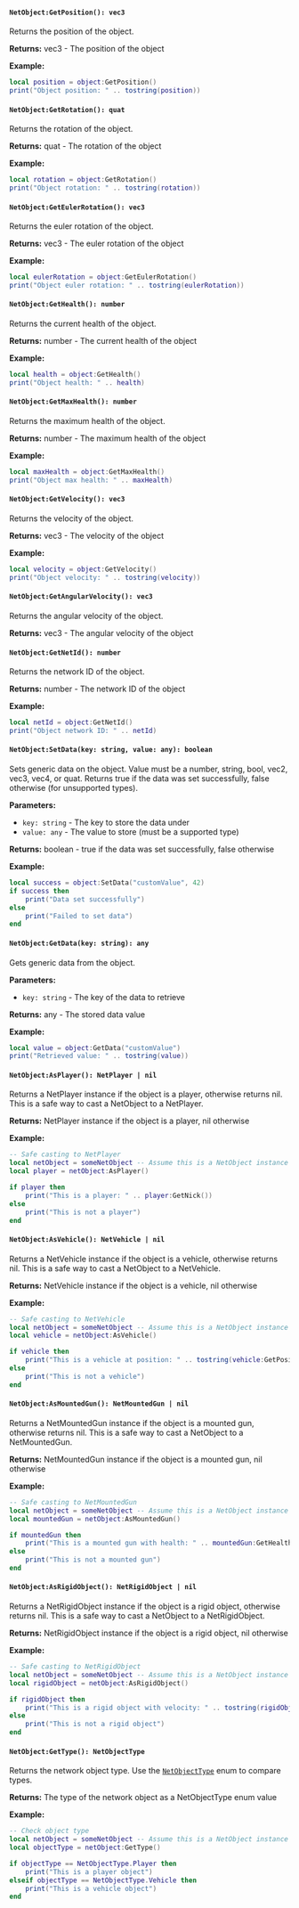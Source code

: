 #### `NetObject:GetPosition(): vec3`

Returns the position of the object.

**Returns:** vec3 - The position of the object

**Example:**
```lua
local position = object:GetPosition()
print("Object position: " .. tostring(position))
```

#### `NetObject:GetRotation(): quat`

Returns the rotation of the object.

**Returns:** quat - The rotation of the object

**Example:**
```lua
local rotation = object:GetRotation()
print("Object rotation: " .. tostring(rotation))
```

#### `NetObject:GetEulerRotation(): vec3`

Returns the euler rotation of the object.

**Returns:** vec3 - The euler rotation of the object

**Example:**
```lua
local eulerRotation = object:GetEulerRotation()
print("Object euler rotation: " .. tostring(eulerRotation))
```

#### `NetObject:GetHealth(): number`

Returns the current health of the object.

**Returns:** number - The current health of the object

**Example:**
```lua
local health = object:GetHealth()
print("Object health: " .. health)
```

#### `NetObject:GetMaxHealth(): number`

Returns the maximum health of the object.

**Returns:** number - The maximum health of the object

**Example:**
```lua
local maxHealth = object:GetMaxHealth()
print("Object max health: " .. maxHealth)
```

#### `NetObject:GetVelocity(): vec3`

Returns the velocity of the object.

**Returns:** vec3 - The velocity of the object

**Example:**
```lua
local velocity = object:GetVelocity()
print("Object velocity: " .. tostring(velocity))
```

#### `NetObject:GetAngularVelocity(): vec3`

Returns the angular velocity of the object.

**Returns:** vec3 - The angular velocity of the object

#### `NetObject:GetNetId(): number`

Returns the network ID of the object.

**Returns:** number - The network ID of the object

**Example:**
```lua
local netId = object:GetNetId()
print("Object network ID: " .. netId)
```

#### `NetObject:SetData(key: string, value: any): boolean`

Sets generic data on the object. Value must be a number, string, bool, vec2, vec3, vec4, or quat. Returns true if the data was set successfully, false otherwise (for unsupported types).

**Parameters:**
- `key: string` - The key to store the data under
- `value: any` - The value to store (must be a supported type)

**Returns:** boolean - true if the data was set successfully, false otherwise

**Example:**
```lua
local success = object:SetData("customValue", 42)
if success then
    print("Data set successfully")
else
    print("Failed to set data")
end
```

#### `NetObject:GetData(key: string): any`

Gets generic data from the object.

**Parameters:**
- `key: string` - The key of the data to retrieve

**Returns:** any - The stored data value

**Example:**
```lua
local value = object:GetData("customValue")
print("Retrieved value: " .. tostring(value))
```

#### `NetObject:AsPlayer(): NetPlayer | nil`

Returns a NetPlayer instance if the object is a player, otherwise returns nil. This is a safe way to cast a NetObject to a NetPlayer.

**Returns:** NetPlayer instance if the object is a player, nil otherwise

**Example:**
```lua
-- Safe casting to NetPlayer
local netObject = someNetObject -- Assume this is a NetObject instance
local player = netObject:AsPlayer()

if player then
    print("This is a player: " .. player:GetNick())
else
    print("This is not a player")
end
```

#### `NetObject:AsVehicle(): NetVehicle | nil`

Returns a NetVehicle instance if the object is a vehicle, otherwise returns nil. This is a safe way to cast a NetObject to a NetVehicle.

**Returns:** NetVehicle instance if the object is a vehicle, nil otherwise

**Example:**
```lua
-- Safe casting to NetVehicle
local netObject = someNetObject -- Assume this is a NetObject instance
local vehicle = netObject:AsVehicle()

if vehicle then
    print("This is a vehicle at position: " .. tostring(vehicle:GetPosition()))
else
    print("This is not a vehicle")
end
```

#### `NetObject:AsMountedGun(): NetMountedGun | nil`

Returns a NetMountedGun instance if the object is a mounted gun, otherwise returns nil. This is a safe way to cast a NetObject to a NetMountedGun.

**Returns:** NetMountedGun instance if the object is a mounted gun, nil otherwise

**Example:**
```lua
-- Safe casting to NetMountedGun
local netObject = someNetObject -- Assume this is a NetObject instance
local mountedGun = netObject:AsMountedGun()

if mountedGun then
    print("This is a mounted gun with health: " .. mountedGun:GetHealth())
else
    print("This is not a mounted gun")
end
```

#### `NetObject:AsRigidObject(): NetRigidObject | nil`

Returns a NetRigidObject instance if the object is a rigid object, otherwise returns nil. This is a safe way to cast a NetObject to a NetRigidObject.

**Returns:** NetRigidObject instance if the object is a rigid object, nil otherwise

**Example:**
```lua
-- Safe casting to NetRigidObject
local netObject = someNetObject -- Assume this is a NetObject instance
local rigidObject = netObject:AsRigidObject()

if rigidObject then
    print("This is a rigid object with velocity: " .. tostring(rigidObject:GetVelocity()))
else
    print("This is not a rigid object")
end
```

#### `NetObject:GetType(): NetObjectType`

Returns the network object type. Use the [`NetObjectType`](/shared-api/netobjecttype) enum to compare types.

**Returns:** The type of the network object as a NetObjectType enum value

**Example:**
```lua
-- Check object type
local netObject = someNetObject -- Assume this is a NetObject instance
local objectType = netObject:GetType()

if objectType == NetObjectType.Player then
    print("This is a player object")
elseif objectType == NetObjectType.Vehicle then
    print("This is a vehicle object")
end
```